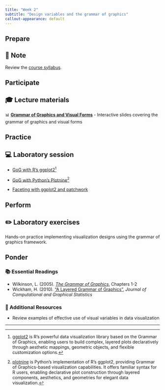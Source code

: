 ```yaml
---
title: "Week 2"
subtitle: "Design variables and the grammar of graphics"
callout-appearance: default
---
```


## Prepare

::: {.callout-note}
## 📖 Note

Review the [course syllabus](../../course/syllabus.qmd).

:::

## Participate

::: {.callout-note}
## 🎓 Lecture materials

📊 **[Grammar of Graphics and Visual Forms](gog_and_visual_forms.html)** - Interactive slides covering the grammar of graphics and visual forms

:::

## Practice

::: {.callout-note}
## 💻 Laboratory session

- [GoG with R's ggplot2](practice_1.html)[^1]

- [GoG with Python's Plotnine](practice_2.html)[^2]

- [Faceting with ggplot2 and patchwork](practice_3.qmd)
:::

## Perform

::: {.callout-note}
## ✏️ Laboratory exercises

Hands-on practice implementing visualization designs using the grammar of graphics framework.

:::

## Ponder

### 📚 Essential Readings

- Wilkinson, L. (2005). [*The Grammar of Graphics*](https://go.exlibris.link/M2mYhfpy), Chapters 1-2
- Wickham, H. (2010). ["A Layered Grammar of Graphics"](https://go.exlibris.link/2CTjrd3H), *Journal of Computational and Graphical Statistics*

### 🔗 Additional Resources

- Review examples of effective use of visual variables in data visualization

---
[^1]: [ggplot2](https://ggplot2.tidyverse.org/) is R's powerful data visualization library based on the Grammar
of Graphics, enabling users to build complex, layered plots declaratively
through aesthetic mappings, geometric objects, and flexible customization
options.

[^2]: [plotnine](https://plotnine.org/) is Python's implementation of R's ggplot2, providing Grammar of
Graphics-based visualization capabilities. It offers familiar syntax for R
users, enabling declarative plot construction through layered components,
aesthetics, and geometries for elegant data visualization.
